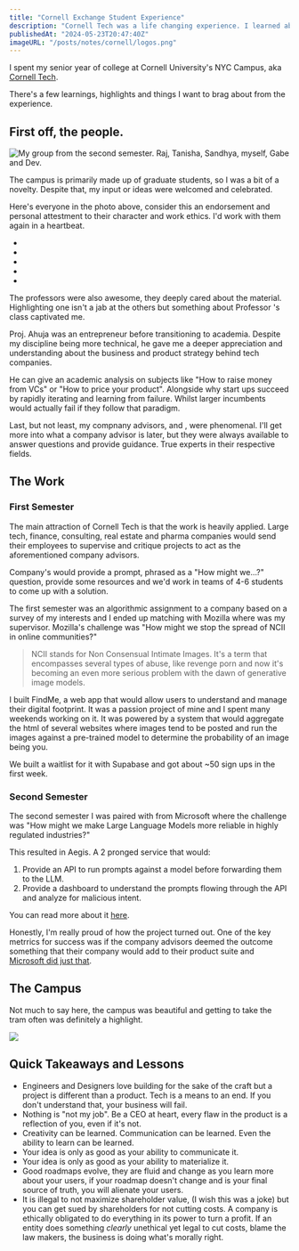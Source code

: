 ```yaml
---
title: "Cornell Exchange Student Experience"
description: "Cornell Tech was a life changing experience. I learned about product, business and academia in a way that was unmatched."
publishedAt: "2024-05-23T20:47:40Z"
imageURL: "/posts/notes/cornell/logos.png"
---
```


I spent my senior year of college at Cornell University's NYC Campus, aka [Cornell Tech](https://tech.cornell.edu/).

There's a few learnings, highlights and things I want to brag about from the experience.

## First off, the people.

<Image
  src="/posts/notes/cornell/people.jpg"
  alt="My group from the second semester. Raj, Tanisha, Sandhya, myself, Gabe and Dev."
  caption="My group from the second semester. Raj, Tanisha, Sandhya, myself, Gabe and Dev."
/>

The campus is primarily made up of graduate students, so I was a bit of a novelty. Despite that, my input or ideas were welcomed and celebrated.

Here's everyone in the photo above, consider this an endorsement and personal attestment to their character and work ethics. I'd work with them again in a heartbeat.
- <PersonLink name="Raj Sonani" url="https://www.linkedin.com/in/raj-vijayakumar/" />
- <PersonLink name="Tanisha Kulkarni" url="https://www.linkedin.com/in/tanisha-kulkarni/" />
- <PersonLink name="Sandhya Ramachandran" url="https://www.linkedin.com/in/sandhya-ramachandran-a2743b65/" />
- <PersonLink name="Dev Makker" url="https://www.linkedin.com/in/dev-makker/" />
- <PersonLink name="Gabriel Zhen" url="https://www.linkedin.com/in/gabrielzhen/" />

The professors were also awesome, they deeply cared about the material. Highlighting one isn't a jab at the others but something about Professor <PersonLink name="Guatam Ahuja" url="https://business.cornell.edu/faculty-research/faculty/ga337/" />'s class captivated me.

Proj. Ahuja was an entrepreneur before transitioning to academia. Despite my discipline being more technical, he gave me a deeper appreciation and understanding about the business and product strategy behind tech companies.

He can give an academic analysis on subjects like "How to raise money from VCs" or "How to price your product". Alongside why start ups succeed by rapidly iterating and learning from failure. Whilst larger incumbents would actually fail if they follow that paradigm.

Last, but not least, my compnany advisors, <PersonLink name="Tylea Richard" url="https://www.linkedin.com/in/tyleasimone/" /> and <PersonLink name="James Codella" url="https://www.linkedin.com/in/jamescodella/" />, were phenomenal. I'll get more into what a company advisor is later, but they were always available to answer questions and provide guidance. True experts in their respective fields.

## The Work

### First Semester

The main attraction of Cornell Tech is that the work is heavily applied. Large tech, finance, consulting, real estate and pharma companies would send their employees to supervise and critique projects to act as the aforementioned company advisors.

Company's would provide a prompt, phrased as a "How might we...?" question, provide some resources and we'd work in teams of 4-6 students to come up with a solution.

The first semester was an algorithmic assignment to a company based on a survey of my interests and I ended up matching with Mozilla where <PersonLink name="Tylea Richard" url="https://www.linkedin.com/in/tyleasimone/" /> was my supervisor. Mozilla's challenge was "How might we stop the spread of NCII in online communities?"

> NCII stands for Non Consensual Intimate Images. It's a term that encompasses several types of abuse, like revenge porn and now it's becoming an even more serious problem with the dawn of generative image models.

I built FindMe, a web app that would allow users to understand and manage their digital footprint. It was a passion project of mine and I spent many weekends working on it. It was powered by a system that would aggregate the html of several websites where images tend to be posted and run the images against a pre-trained model to determine the probability of an image being you.

We built a waitlist for it with Supabase and got about ~50 sign ups in the first week.

### Second Semester

The second semester I was paired with <PersonLink name="James Codella" url="https://www.linkedin.com/in/jamescodella/" /> from Microsoft where the challenge was "How might we make Large Language Models more reliable in highly regulated industries?"

This resulted in <Link href="/work/aegis">Aegis</Link>. A 2 pronged service that would:

1. Provide an API to run prompts against a model before forwarding them to the LLM.
2. Provide a dashboard to understand the prompts flowing through the API and analyze for malicious intent.

You can read more about it [here](https://dl.acm.org/doi/10.1145/3581137.3615808).

Honestly, I'm really proud of how the project turned out. One of the key metrrics for success was if the company advisors deemed the outcome something that their company would add to their product suite and [Microsoft did just that](https://azure.microsoft.com/en-us/products/ai-services/ai-content-safety).

## The Campus

Not much to say here, the campus was beautiful and getting to take the tram often was definitely a highlight.

<Image
  src="/posts/notes/cornell/tram.jpg"
/>

## Quick Takeaways and Lessons

- Engineers and Designers love building for the sake of the craft but a project is different than a product. Tech is a means to an end. If you don't understand that, your business will fail.
- Nothing is "not my job". Be a CEO at heart, every flaw in the product is a reflection of you, even if it's not.
- Creativity can be learned. Communication can be learned. Even the ability to learn can be learned.
- Your idea is only as good as your ability to communicate it.
- Your idea is only as good as your ability to materialize it.
- Good roadmaps evolve, they are fluid and change as you learn more about your users, if your roadmap doesn't change and is your final source of truth, you will alienate your users.
- It is illegal to not maximize shareholder value, (I wish this was a joke) but you can get sued by shareholders for not cutting costs. A company is ethically obligated to do everything in its power to turn a profit. If an entity does something _clearly_ unethical yet legal to cut costs, blame the law makers, the business is doing what's morally right.
